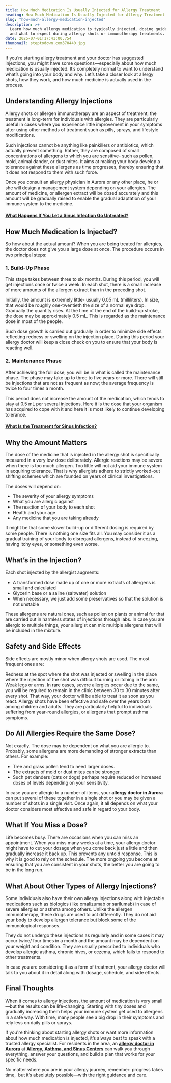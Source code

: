 ```yaml
---
title: How Much Medication Is Usually Injected for Allergy Treatment
heading: How Much Medication Is Usually Injected for Allergy Treatment
slug: "how-much-allergy-medication-injected"
description: >+
  Learn how much allergy medication is typically injected, dosing guidelines,
  and what to expect during allergy shots or immunotherapy treatments.
date: 2025-07-01T17:41:00.754
thumbnail: steptodown.com370440.jpg
---
```


If you’re starting allergy treatment and your doctor has suggested injections, you might have some questions—especially about how much medication is usually injected. It’s completely normal to want to understand what’s going into your body and why. Let’s take a closer look at allergy shots, how they work, and how much medicine is actually used in the process.

## **Understanding Allergy Injections**

Allergy shots or allergen immunotherapy are an aspect of treatment; the treatment is long-term for individuals with allergies. They are particularly useful in cases where you experience little improvement in your symptoms after using other methods of treatment such as pills, sprays, and lifestyle modifications.

Such injections cannot be anything like painkillers or antibiotics, which actually prevent something. Rather, they are composed of small concentrations of allergens to which you are sensitive- such as pollen, mold, animal dander, or dust mites. It aims at making your body develop a tolerance against these allergens as time progresses, thereby ensuring that it does not respond to them with such force.

Once you consult an allergy physician in Aurora or any other place, he or she will design a management system depending on your allergies. The amount of medicine, or allergen extract will be dosed accurately and this amount will be gradually raised to enable the gradual adaptation of your immune system to the medicine.

#### [What Happens If You Let a Sinus Infection Go Untreated?](https://www.aascmed.com/blog/untreated-sinus-infection/)


## How Much Medication Is Injected?

So how about the actual amount? When you are being treated for allergies, the doctor does not give you a large dose at once. The procedure occurs in two principal steps:

### 1. Build-Up Phase

This stage takes between three to six months. During this period, you will get injections once or twice a week. In each shot, there is a small increase of more amounts of the allergen extract than in the preceding shot.

Initially, the amount is extremely little- usually 0.05 mL (milliliters). In size, that would be roughly one-twentieth the size of a normal eye drop. Gradually the quantity rises. At the time of the end of the build-up stroke, the dose may be approximately 0.5 mL. This is regarded as the maintenance dose in most of the people.

Such dose growth is carried out gradually in order to minimize side effects reflecting redness or swelling on the injection place. During this period your allergy doctor will keep a close check on you to ensure that your body is reacting well.

### 2. Maintenance Phase

After achieving the full dose, you will be in what is called the maintenance phase. The phase may take up to three to five years or more. There will still be injections that are not as frequent as now; the average frequency is twice to four times a month.

This period does not increase the amount of the medication, which tends to stay at 0.5 mL per several injections. Here it is the dose that your organism has acquired to cope with it and here it is most likely to continue developing tolerance.

#### [What Is the Treatment for Sinus Infection?](https://www.aascmed.com/blog/treatment-for-sinus-infection/)


## Why the Amount Matters

The dose of the medicine that is injected in the allergy shot is specifically measured in a very low dose deliberately. Allergic reactions may be severe when there is too much allergen. Too little will not aid your immune system in acquiring tolerance. That is why allergists adhere to strictly worked-out shifting schemes which are founded on years of clinical investigations.

The doses will depend on:

- The severity of your allergy symptoms
- What you are allergic against
- The reaction of your body to each shot
- Health and your age
- Any medicine that you are taking already

It might be that some slower build-up or different dosing is required by some people. There is nothing one size fits all. You may consider it as a gradual training of your body to disregard allergens, instead of sneezing, having itchy eyes, or something even worse.


## What’s in the Injection?

Each shot injected by the allergist augments:

- A transformed dose made up of one or more extracts of allergens is small and calculated
- Glycerin base or a saline (saltwater) solution
- When necessary, we just add some preservatives so that the solution is not unstable

These allergens are natural ones, such as pollen on plants or animal fur that are carried out in harmless states of injections through labs. In case you are allergic to multiple things, your allergist can mix multiple allergens that will be included in the mixture.


## Safety and Side Effects

Side effects are mostly minor when allergy shots are used. The most frequent ones are:

Redness at the spot where the shot was injected or swelling in the place where the injection of the shot was difficult burning or itching in the arm Weak legs or arms. In rare cases, severe allergies occur due to the same, you will be required to remain in the clinic between 30 to 30 minutes after every shot. That way, your doctor will be able to treat it as soon as you react. Allergy shots have been effective and safe over the years both among children and adults. They are particularly helpful to individuals suffering from year-round allergies, or allergens that prompt asthma symptoms.

## Do All Allergies Require the Same Dose?

Not exactly. The dose may be dependent on what you are allergic to. Probably, some allergens are more demanding of stronger extracts than others. For example:

- Tree and grass pollen tend to need larger doses.
- The extracts of mold or dust mites can be stronger.
- Such pet danders (cats or dogs) perhaps require reduced or increased doses of levels depending on your sensitivity.

In case you are allergic to a number of items, your **allergy doctor in Aurora** can put several of these together in a single shot or you may be given a number of shots in a single visit. Once again, it all depends on what your doctor considers most effective and safe in regard to your body.

## What If You Miss a Dose?

Life becomes busy. There are occasions when you can miss an appointment. When you miss many weeks at a time, your allergy doctor might have to cut your dosage when you come back just a little and then gradually increase it back up. This prevents any untold response. This is why it is good to rely on the schedule. The more ongoing you become at ensuring that you are consistent in your shots, the better you are going to be in the long run.


## What About Other Types of Allergy Injections?

Some individuals also have their own allergy injections along with injectable medications such as biologics (like omalizumab or sarilumab) in case of severe allergies or asthma among others. Unlike the allergen immunotherapy, these drugs are used to act differently. They do not aid your body to develop allergen tolerance but block some of the immunological responses.

They do not undergo these injections as regularly and in some cases it may occur twice/ four times in a month and the amount may be dependent on your weight and condition. They are usually prescribed to individuals who develop allergic asthma, chronic hives, or eczema, which fails to respond to other treatments.

In case you are considering it as a form of treatment, your allergy doctor will talk to you about it in detail along with dosage, schedule, and side effects.


## Final Thoughts

When it comes to allergy injections, the amount of medication is very small—but the results can be life-changing. Starting with tiny doses and gradually increasing them helps your immune system get used to allergens in a safe way. With time, many people see a big drop in their symptoms and rely less on daily pills or sprays.

If you're thinking about starting allergy shots or want more information about how much medication is injected, it’s always best to speak with a trusted allergy specialist. For residents in the area, an [**allergy doctor in Aurora**](https://www.aascmed.com/clinics/aurora/) at [**Allergy, Asthma, and Sinus Centers**](https://www.aascmed.com/) can walk you through everything, answer your questions, and build a plan that works for your specific needs.

No matter where you are in your allergy journey, remember: progress takes time,  but it’s absolutely possible—with the right guidance and care.




